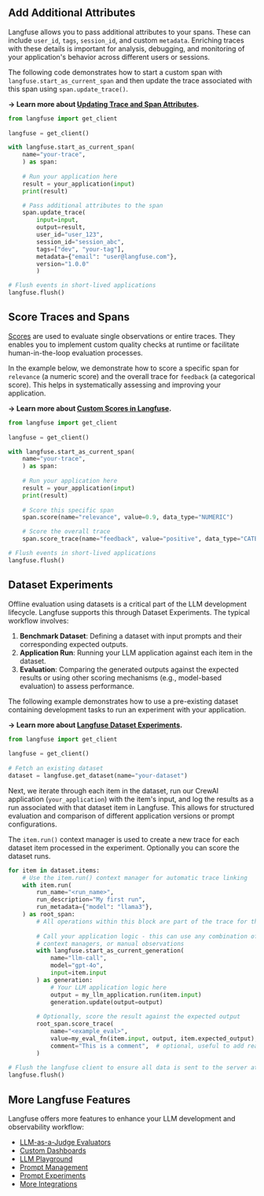 ## Add Additional Attributes

Langfuse allows you to pass additional attributes to your spans. These can include `user_id`, `tags`, `session_id`, and custom `metadata`. Enriching traces with these details is important for analysis, debugging, and monitoring of your application's behavior across different users or sessions.

The following code demonstrates how to start a custom span with `langfuse.start_as_current_span` and then update the trace associated with this span using `span.update_trace()`. 

**→ Learn more about [Updating Trace and Span Attributes](https://langfuse.com/docs/sdk/python/sdk-v3#updating-observations).**


```python
from langfuse import get_client
 
langfuse = get_client()

with langfuse.start_as_current_span(
    name="your-trace",
    ) as span:
    
    # Run your application here
    result = your_application(input)
    print(result)

    # Pass additional attributes to the span
    span.update_trace(
        input=input,
        output=result,
        user_id="user_123",
        session_id="session_abc",
        tags=["dev", "your-tag"],
        metadata={"email": "user@langfuse.com"},
        version="1.0.0"
        )

# Flush events in short-lived applications
langfuse.flush()
```

## Score Traces and Spans

[Scores](https://langfuse.com/docs/scores/overview) are used to evaluate single observations or entire traces. They enables you to implement custom quality checks at runtime or facilitate human-in-the-loop evaluation processes.

In the example below, we demonstrate how to score a specific span for `relevance` (a numeric score) and the overall trace for `feedback` (a categorical score). This helps in systematically assessing and improving your application.

**→ Learn more about [Custom Scores in Langfuse](https://langfuse.com/docs/scores/custom).**


```python
from langfuse import get_client
 
langfuse = get_client()

with langfuse.start_as_current_span(
    name="your-trace",
    ) as span:
    
    # Run your application here
    result = your_application(input)
    print(result)
    
    # Score this specific span
    span.score(name="relevance", value=0.9, data_type="NUMERIC")

    # Score the overall trace
    span.score_trace(name="feedback", value="positive", data_type="CATEGORICAL")

# Flush events in short-lived applications
langfuse.flush()

```

## Dataset Experiments

Offline evaluation using datasets is a critical part of the LLM development lifecycle. Langfuse supports this through Dataset Experiments. The typical workflow involves:

1.  **Benchmark Dataset**: Defining a dataset with input prompts and their corresponding expected outputs.
2.  **Application Run**: Running your LLM application against each item in the dataset.
3.  **Evaluation**: Comparing the generated outputs against the expected results or using other scoring mechanisms (e.g., model-based evaluation) to assess performance.

The following example demonstrates how to use a pre-existing dataset containing development tasks to run an experiment with your application.

**→ Learn more about [Langfuse Dataset Experiments](https://langfuse.com/docs/datasets/overview).**

```python
from langfuse import get_client
 
langfuse = get_client()
 
# Fetch an existing dataset
dataset = langfuse.get_dataset(name="your-dataset")

```

Next, we iterate through each item in the dataset, run our CrewAI application (`your_application`) with the item's input, and log the results as a run associated with that dataset item in Langfuse. This allows for structured evaluation and comparison of different application versions or prompt configurations.

The `item.run()` context manager is used to create a new trace for each dataset item processed in the experiment. Optionally you can score the dataset runs.


```python
for item in dataset.items:
    # Use the item.run() context manager for automatic trace linking
    with item.run(
        run_name="<run_name>",
        run_description="My first run",
        run_metadata={"model": "llama3"},
    ) as root_span:
        # All operations within this block are part of the trace for this dataset item
        
        # Call your application logic - this can use any combination of decorators, 
        # context managers, or manual observations
        with langfuse.start_as_current_generation(
            name="llm-call",
            model="gpt-4o",
            input=item.input
        ) as generation:
            # Your LLM application logic here
            output = my_llm_application.run(item.input)
            generation.update(output=output)
 
        # Optionally, score the result against the expected output
        root_span.score_trace(
            name="<example_eval>",
            value=my_eval_fn(item.input, output, item.expected_output),
            comment="This is a comment",  # optional, useful to add reasoning
        )
 
# Flush the langfuse client to ensure all data is sent to the server at the end of the experiment run
langfuse.flush()
```

## More Langfuse Features

Langfuse offers more features to enhance your LLM development and observability workflow:

- [LLM-as-a-Judge Evaluators](https://langfuse.com/docs/scores/model-based-evals)
- [Custom Dashboards](https://langfuse.com/docs/analytics/custom-dashboards)
- [LLM Playground](https://langfuse.com/docs/playground)
- [Prompt Management](https://langfuse.com/docs/prompts/get-started)
- [Prompt Experiments](https://langfuse.com/docs/datasets/prompt-experiments)
- [More Integrations](https://langfuse.com/docs/integrations/overview)